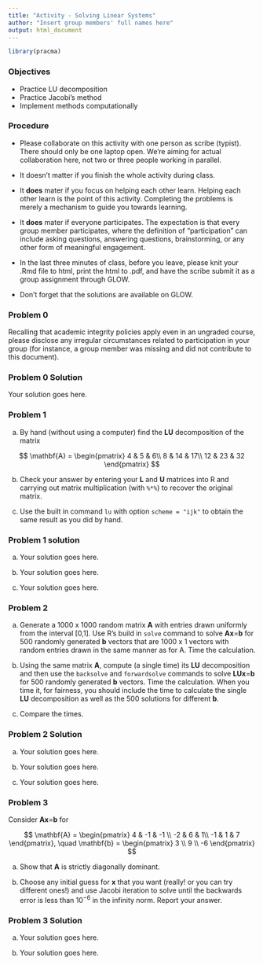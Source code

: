 ```yaml
---
title: "Activity - Solving Linear Systems"
author: "Insert group members' full names here"
output: html_document
---
```


\renewcommand{\vec}[1]{\mathbf{#1}}
\renewcommand{\mat}[1]{\mathbf{#1}}

```r
library(pracma)
```

### Objectives

* Practice LU decomposition
* Practice Jacobi's method
* Implement methods computationally

### Procedure

* Please collaborate on this activity with one person as scribe (typist). There should only be one laptop open. We're aiming for actual collaboration here, not two or three people working in parallel.

* It doesn't matter if you finish the whole activity during class.

* It **does** mater if you focus on helping each other learn. Helping each other learn is the point of this activity. Completing the problems is merely a mechanism to guide you towards learning.

* It **does** mater if everyone participates. The expectation is that every group member participates, where the definition of "participation" can include asking questions, answering questions, brainstorming, or any other form of meaningful engagement.

* In the last three minutes of class, before you leave, please knit your .Rmd file to html, print the html to .pdf, and have the scribe submit it as a group assignment through GLOW.

* Don't forget that the solutions are available on GLOW.

### Problem 0

Recalling that academic integrity policies apply even in an ungraded course, please disclose any irregular circumstances related to participation in your group (for instance, a group member was missing and did not contribute to this document).

### Problem 0 Solution

Your solution goes here.

### Problem 1

a. By hand (without using a computer) find the **LU** decomposition of the matrix

$$
\mat{A} = \begin{pmatrix}
4 & 5 & 6\\
8 & 14 & 17\\
12 & 23 & 32
\end{pmatrix}
$$

b. Check your answer by entering your **L** and **U** matrices into R and carrying out matrix multiplication (with `%*%`) to recover the original matrix.

c. Use the built in command `lu` with option `scheme = "ijk"` to obtain the same result as you did by hand.


### Problem 1 solution

a. Your solution goes here.

b. Your solution goes here.

c. Your solution goes here.


### Problem 2

a. Generate a 1000 x 1000 random matrix **A** with entries drawn uniformly from the interval [0,1]. Use R's build in `solve` command to solve **Ax**=**b** for 500 randomly generated **b** vectors that are 1000 x 1 vectors with random entries drawn in the same manner as for A. Time the calculation.

b. Using the same matrix **A**, compute (a single time) its **LU** decomposition and then use the `backsolve` and `forwardsolve` commands to solve **LUx**=**b** for 500 randomly generated **b** vectors. Time the calculation. When you time it, for fairness, you should include the time to calculate the single **LU** decomposition as well as the 500 solutions for different **b**.

c. Compare the times.

### Problem 2 Solution

a. Your solution goes here.

b. Your solution goes here.

c. Your solution goes here.

### Problem 3

Consider **Ax**=**b** for 

$$
\mat{A} = \begin{pmatrix}
4 & -1 & -1 \\
-2 & 6 & 1\\
-1 & 1 & 7
\end{pmatrix}, \quad
\vec{b} = \begin{pmatrix}
3 \\ 9 \\ -6
\end{pmatrix}
$$

a. Show that **A** is strictly diagonally dominant.

b. Choose any initial guess for **x** that you want (really! or you can try different ones!) and use Jacobi iteration to solve until the backwards error is less than $10^{-6}$ in the infinity norm. Report your answer.

### Problem 3 Solution

a. Your solution goes here.

b. Your solution goes here.